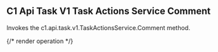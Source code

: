 ## C1 Api Task V1 Task Actions Service Comment

Invokes the c1.api.task.v1.TaskActionsService.Comment method.

{/* render operation */}
